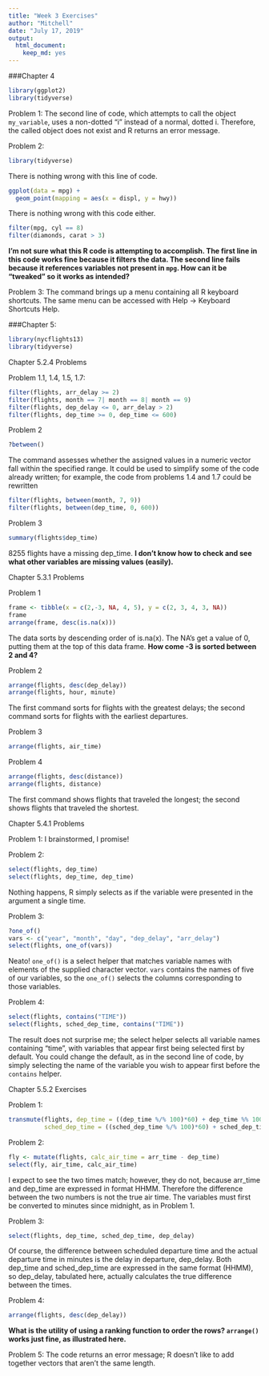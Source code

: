 ```yaml
---
title: "Week 3 Exercises"
author: "Mitchell"
date: "July 17, 2019"
output: 
  html_document: 
    keep_md: yes
---
```

###Chapter 4
``` r
library(ggplot2)
library(tidyverse)
```

Problem 1: The second line of code, which attempts to call the object `my_variable`, uses a non-dotted "i" instead of a normal, dotted i. Therefore, the called object does not exist and R returns an error message. 

Problem 2: 
```r
library(tidyverse)
```
There is nothing wrong with this line of code. 
```r
ggplot(data = mpg) + 
  geom_point(mapping = aes(x = displ, y = hwy))
```
There is nothing wrong with this code either. 
```r
filter(mpg, cyl == 8)
filter(diamonds, carat > 3)
```
**I'm not sure what this R code is attempting to accomplish. The first line in this code works fine because it filters the data. The second line fails because it references variables not present in `mpg`. How can it be "tweaked" so it works as intended?**

Problem 3: The command brings up a menu containing all R keyboard shortcuts. The same menu can be accessed with Help -> Keyboard Shortcuts Help. 

###Chapter 5: 
```r
library(nycflights13)
library(tidyverse)
```

Chapter 5.2.4 Problems

Problem 1.1, 1.4, 1.5, 1.7: 
```r
filter(flights, arr_delay >= 2)
filter(flights, month == 7| month == 8| month == 9)
filter(flights, dep_delay <= 0, arr_delay > 2)
filter(flights, dep_time >= 0, dep_time <= 600)
```

Problem 2
```r
?between()
```
The command assesses whether the assigned values in a numeric vector fall within the specified range. It could be used to simplify some of the code already written; for example, the code from problems 1.4 and 1.7 could be rewritten 
```r
filter(flights, between(month, 7, 9))
filter(flights, between(dep_time, 0, 600))
```

Problem 3
```r
summary(flights$dep_time)
```
8255 flights have a missing dep_time. **I don't know how to check and see what other variables are missing values (easily).**

Chapter 5.3.1 Problems 

Problem 1
```r
frame <- tibble(x = c(2,-3, NA, 4, 5), y = c(2, 3, 4, 3, NA))
frame
arrange(frame, desc(is.na(x)))
```
The data sorts by descending order of is.na(x). The NA's get a value of 0, putting them at the top of this data frame. 
**How come -3 is sorted between 2 and 4?**

Problem 2
```r
arrange(flights, desc(dep_delay))
arrange(flights, hour, minute)
```
The first command sorts for flights with the greatest delays; the second command sorts for flights with the earliest departures. 

Problem 3
```r
arrange(flights, air_time)
```

Problem 4
```r
arrange(flights, desc(distance))
arrange(flights, distance)
```
The first command shows flights that traveled the longest; the second shows flights that traveled the shortest. 

Chapter 5.4.1 Problems 

Problem 1: I brainstormed, I promise!

Problem 2: 
```r
select(flights, dep_time)
select(flights, dep_time, dep_time)
```
Nothing happens, R simply selects as if the variable were presented in the argument a single time. 

Problem 3: 
```r
?one_of()
vars <- c("year", "month", "day", "dep_delay", "arr_delay")
select(flights, one_of(vars))
```
Neato! `one_of()` is a select helper that matches variable names with elements of the supplied character vector. `vars` contains the names of five of our variables, so the `one_of()` selects the columns corresponding to those variables. 

Problem 4: 
```r
select(flights, contains("TIME"))
select(flights, sched_dep_time, contains("TIME"))
```
The result does not surprise me; the select helper selects all variable names containing "time", with variables that appear first being selected first by default. You could change the default, as in the second line of code, by simply selecting the name of the variable you wish to appear first before the `contains` helper. 

Chapter 5.5.2 Exercises

Problem 1: 
```r
transmute(flights, dep_time = ((dep_time %/% 100)*60) + dep_time %% 100, 
          sched_dep_time = ((sched_dep_time %/% 100)*60) + sched_dep_time %% 100)
```

Problem 2: 
```r
fly <- mutate(flights, calc_air_time = arr_time - dep_time)
select(fly, air_time, calc_air_time)
```
I expect to see the two times match; however, they do not, because arr_time and dep_time are expressed in format HHMM. Therefore the difference between the two numbers is not the true air time. The variables must first be converted to minutes since midnight, as in Problem 1. 

Problem 3: 
```r
select(flights, dep_time, sched_dep_time, dep_delay)
```
Of course, the difference between scheduled departure time and the actual departure time in minutes is the delay in departure, dep_delay. Both dep_time and sched_dep_time are expressed in the same format (HHMM), so dep_delay, tabulated here, actually calculates the true difference between the times. 

Problem 4: 
```r
arrange(flights, desc(dep_delay))
```
**What is the utility of using a ranking function to order the rows? `arrange()` works just fine, as illustrated here.**

Problem 5: The code returns an error message; R doesn't like to add together vectors that aren't the same length. 


